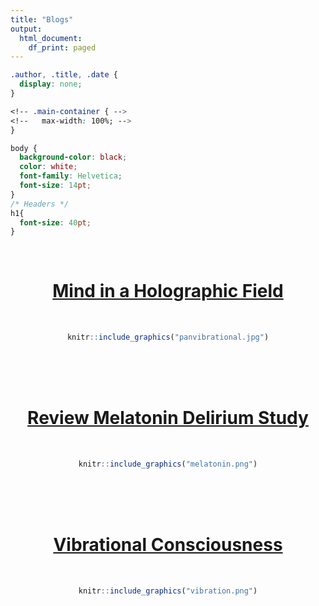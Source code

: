 ```yaml
---
title: "Blogs"
output: 
  html_document:
    df_print: paged
---
```


```css
.author, .title, .date {
  display: none;
}

<!-- .main-container { -->
<!--   max-width: 100%; -->
}

body {
  background-color: black;
  color: white;
  font-family: Helvetica;
  font-size: 14pt;
}
/* Headers */
h1{
  font-size: 40pt;
}
```
<br>
<center>
# [Mind in a Holographic Field](content/holographic.html)
<br>
```r
knitr::include_graphics("panvibrational.jpg")
```
<br>
<br>
<br>

# [Review Melatonin Delirium Study](content/melatonin.html)
<br>
```r
knitr::include_graphics("melatonin.png")
```
<br>
<br>
<br>

# [Vibrational Consciousness](content/vibration.html)
<br>
```r
knitr::include_graphics("vibration.png")
```
<br>
</center>